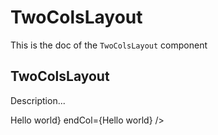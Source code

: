 <!--- TwoColsLayout.stories.mdx --->


<Meta title="Design System/Layouts/TwoColsLayout" component={TwoColsLayout} />

# TwoColsLayout

This is the doc of the `TwoColsLayout` component

## TwoColsLayout

Description...

<Canvas>
  <Story name="base">
    <Box padding={8} background="neutral100">
      <TwoColsLayout startCol={<Box padding={4}>Hello world</Box>} endCol={<Box padding={4}>Hello world</Box>} />
    </Box>
  </Story>
</Canvas>
